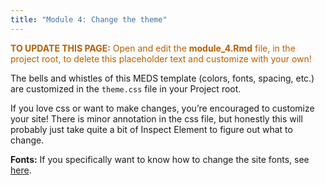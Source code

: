 ```yaml
---
title: "Module 4: Change the theme"
---
```


<p style="color: #ba5e00"><b>TO UPDATE THIS PAGE:</b> Open and edit the <b>module_4.Rmd</b> file, in the project root, to delete this placeholder text and customize with your own!</p>

The bells and whistles of this MEDS template (colors, fonts, spacing, etc.) are customized in the `theme.css` file in your Project root. 

If you love css or want to make changes, you're encouraged to customize your site! There is minor annotation in the css file, but honestly this will probably just take quite a bit of Inspect Element to figure out what to change. 

**Fonts:** If you specifically want to know how to change the site fonts, see [here](module_9.html).
